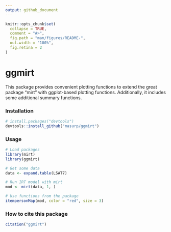 ```yaml
---
output: github_document
---
```


<!-- README.md is generated from README.Rmd. Please edit that file -->

```r
knitr::opts_chunk$set(
  collapse = TRUE,
  comment = "#>",
  fig.path = "man/figures/README-",
  out.width = "100%",
  fig.retina = 2
)
```


# ggmirt

This package provides convenient plotting functions to extend the great package "mirt" with ggplot-based plotting functions. Additionally, it includes some additional summary functions.


### Installation

``` r
# install.packages("devtools")
devtools::install_github("masurp/ggmirt")
```


### Usage

```r
# Load packages
library(mirt)
library(ggmirt)

# Get some data
data <- expand.table(LSAT7)

# Run IRT model with mirt
mod <- mirt(data, 1, )

# Use functions from the package
itempersonMap(mod, color = "red", size = 3)
```



### How to cite this package

```r
citation("ggmirt")
```